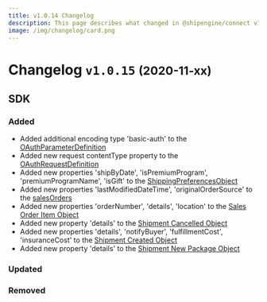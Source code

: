 ```yaml
---
title: v1.0.14 Changelog
description: This page describes what changed in @shipengine/connect v1.0.15
image: /img/changelog/card.png
---
```


Changelog `v1.0.15` <small>(2020-11-xx)</small>
=========================================================

SDK
---------------------------------------
### Added
* Added additional encoding type 'basic-auth' to the [OAuthParameterDefinition](../docs/oauth/oauth-objects)
* Added new request contentType property to the [OAuthRequestDefinition](../docs/oauth/oauth-objects)
* Added new properties 'shipByDate', 'isPremiumProgram', 'premiumProgramName', 'isGift' to the [ShippingPreferencesObject](../docs/reference/shipping-preferences.mdx)
* Added new properties 'lastModifiedDateTime', 'originalOrderSource' to the [salesOrders](../docs/reference/methods/get-sales-orders-by-date.mdx)
* Added new properties 'orderNumber', 'details', 'location' to the [Sales Order Item Object](../docs/reference/sales-order-item.mdx)
* Added new property 'details' to the [Shipment Cancelled Object](../docs/reference/methods/shipment-cancelled.mdx)
* Added new properties 'details', 'notifyBuyer', 'fulfillmentCost', 'insuranceCost' to the [Shipment Created Object](../docs/reference/methods/shipment-created.mdx)
* Added new property 'details' to the [Shipment New Package Object](../docs/reference/new-package-object.mdx)

### Updated

### Removed
